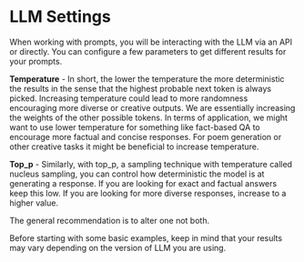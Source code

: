 # LLM Settings

When working with prompts, you will be interacting with the LLM via an API or directly. You can configure a few parameters to get different results for your prompts. 

**Temperature** - In short, the lower the temperature the more deterministic the results in the sense that the highest probable next token is always picked. Increasing temperature could lead to more randomness encouraging more diverse or creative outputs. We are essentially increasing the weights of the other possible tokens. In terms of application, we might want to use lower temperature for something like fact-based QA to encourage more factual and concise responses. For poem generation or other creative tasks it might be beneficial to increase temperature. 

**Top_p** - Similarly, with top_p, a sampling technique with temperature called nucleus sampling, you can control how deterministic the model is at generating a response. If you are looking for exact and factual answers keep this low. If you are looking for more diverse responses, increase to a higher value. 

The general recommendation is to alter one not both.

Before starting with some basic examples, keep in mind that your results may vary depending on the version of LLM you are using. 